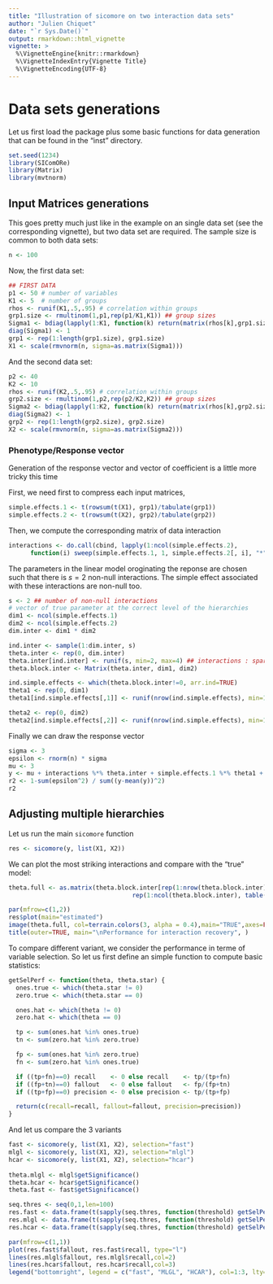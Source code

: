 ```yaml
---
title: "Illustration of sicomore on two interaction data sets"
author: "Julien Chiquet"
date: "`r Sys.Date()`"
output: rmarkdown::html_vignette
vignette: >
  %\VignetteEngine{knitr::rmarkdown}
  %\VignetteIndexEntry{Vignette Title}
  %\VignetteEncoding{UTF-8}
---
```


# Data sets generations

Let us first load the package plus some basic functions for data generation that can be found in the "inst" directory.

```r
set.seed(1234)
library(SIComORe)
library(Matrix)
library(mvtnorm)
```

## Input Matrices generations

This goes pretty much just like in the example on an single data set (see the corresponding vignette), but two data set are required. The sample size is common to both data sets:

```r
n <- 100
```

Now, the first data set:
```r
## FIRST DATA
p1 <- 50 # number of variables 
K1 <- 5  # number of groups
rhos <- runif(K1,.5,.95) # correlation within groups
grp1.size <- rmultinom(1,p1,rep(p1/K1,K1)) ## group sizes
Sigma1 <- bdiag(lapply(1:K1, function(k) return(matrix(rhos[k],grp1.size[k],grp1.size[k]))))
diag(Sigma1) <- 1
grp1 <- rep(1:length(grp1.size), grp1.size)
X1 <- scale(rmvnorm(n, sigma=as.matrix(Sigma1)))
```

And the second data set:
```r
p2 <- 40
K2 <- 10
rhos <- runif(K2,.5,.95) # correlation within groups
grp2.size <- rmultinom(1,p2,rep(p2/K2,K2)) ## group sizes
Sigma2 <- bdiag(lapply(1:K2, function(k) return(matrix(rhos[k],grp2.size[k],grp2.size[k]))))
diag(Sigma2) <- 1
grp2 <- rep(1:length(grp2.size), grp2.size)
X2 <- scale(rmvnorm(n, sigma=as.matrix(Sigma2)))
```

### Phenotype/Response vector

Generation of the response vector and vector of coefficient is a little more tricky this time

First, we need first to compress each input matrices, 
```r
simple.effects.1 <- t(rowsum(t(X1), grp1)/tabulate(grp1))
simple.effects.2 <- t(rowsum(t(X2), grp2)/tabulate(grp2))
```

Then, we compute the corresponding matrix of data interaction 
```r
interactions <- do.call(cbind, lapply(1:ncol(simple.effects.2), 
      function(i) sweep(simple.effects.1, 1, simple.effects.2[, i], "*")))
```

The parameters in the linear model oroginating the reponse are chosen such that there is $s=2$ non-null interactions. The simple effect associated with these interactions are non-null too.

```r
s <- 2 ## number of non-null interactions
# vector of true parameter at the correct level of the hierarchies
dim1 <- ncol(simple.effects.1)
dim2 <- ncol(simple.effects.2)
dim.inter <- dim1 * dim2

ind.inter <- sample(1:dim.inter, s)
theta.inter <- rep(0, dim.inter)
theta.inter[ind.inter] <- runif(s, min=2, max=4) ## interactions : sparse
theta.block.inter <- Matrix(theta.inter, dim1, dim2)

ind.simple.effects <- which(theta.block.inter!=0, arr.ind=TRUE)
theta1 <- rep(0, dim1)
theta1[ind.simple.effects[,1]] <- runif(nrow(ind.simple.effects), min=1,max=2)

theta2 <- rep(0, dim2)
theta2[ind.simple.effects[,2]] <- runif(nrow(ind.simple.effects), min=1,max=2)
```

Finally we can draw the response vector
```r
sigma <- 3
epsilon <- rnorm(n) * sigma
mu <- 3
y <- mu + interactions %*% theta.inter + simple.effects.1 %*% theta1 + simple.effects.2 %*% theta2 + epsilon
r2 <- 1-sum(epsilon^2) / sum((y-mean(y))^2)
r2
```

## Adjusting multiple hierarchies

Let us run the main `sicomore` function

```r
res <- sicomore(y, list(X1, X2))
```

We can plot the most striking interactions and compare with the "true" model: 

```r
theta.full <- as.matrix(theta.block.inter[rep(1:nrow(theta.block.inter), table(grp1)),
                                  rep(1:ncol(theta.block.inter), table(grp2))])

par(mfrow=c(1,2))
res$plot(main="estimated")
image(theta.full, col=terrain.colors(3, alpha = 0.4),main="TRUE",axes=FALSE)
title(outer=TRUE, main="\nPerformance for interaction recovery", )
```

To compare different variant, we consider the performance in terme of variable selection. So let us first define an simple function to compute basic statistics:

```r
getSelPerf <- function(theta, theta.star) {
  ones.true <- which(theta.star != 0)
  zero.true <- which(theta.star == 0)

  ones.hat <- which(theta != 0)
  zero.hat <- which(theta == 0)

  tp <- sum(ones.hat %in% ones.true)
  tn <- sum(zero.hat %in% zero.true)

  fp <- sum(ones.hat %in% zero.true)
  fn <- sum(zero.hat %in% ones.true)

  if ((tp+fn)==0) recall    <- 0 else recall    <- tp/(tp+fn) 
  if ((fp+tn)==0) fallout   <- 0 else fallout   <- fp/(fp+tn) 
  if ((tp+fp)==0) precision <- 0 else precision <- tp/(tp+fp) 

  return(c(recall=recall, fallout=fallout, precision=precision))
}
```

And let us compare the 3 variants

```r
fast <- sicomore(y, list(X1, X2), selection="fast")
mlgl <- sicomore(y, list(X1, X2), selection="mlgl")
hcar <- sicomore(y, list(X1, X2), selection="hcar")
  
theta.mlgl <- mlgl$getSignificance()
theta.hcar <- hcar$getSignificance()
theta.fast <- fast$getSignificance()

seq.thres <- seq(0,1,len=100)
res.fast <- data.frame(t(sapply(seq.thres, function(threshold) getSelPerf(theta.fast>=threshold, theta.full))))
res.mlgl <- data.frame(t(sapply(seq.thres, function(threshold) getSelPerf(theta.mlgl>=threshold, theta.full))))
res.hcar <- data.frame(t(sapply(seq.thres, function(threshold) getSelPerf(theta.hcar>=threshold, theta.full))))

par(mfrow=c(1,1))
plot(res.fast$fallout, res.fast$recall, type="l")
lines(res.mlgl$fallout, res.mlgl$recall,col=2)
lines(res.hcar$fallout, res.hcar$recall,col=3)
legend("bottomright", legend = c("fast", "MLGL", "HCAR"), col=1:3, lty=1)
```

